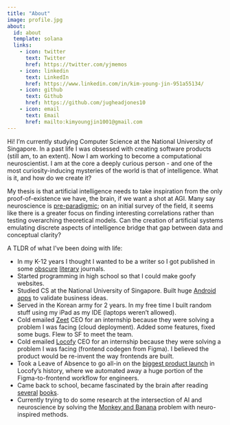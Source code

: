 ```yaml
---
title: "About"
image: profile.jpg
about:
  id: about
  template: solana
  links:
    - icon: twitter
      text: Twitter
      href: https://twitter.com/yjmemos
    - icon: linkedin
      text: LinkedIn
      href: https://www.linkedin.com/in/kim-young-jin-951a55134/
    - icon: github
      text: Github
      href: https://github.com/jugheadjones10
    - icon: email
      text: Email
      href: mailto:kimyoungjin1001@gmail.com
---
```

Hi! I'm currently studying Computer Science at the National University of Singapore. In a past life I was obsessed with creating software products (still am, to an extent). Now I am working to become a computational neuroscientist. I am at the core a deeply curious person - and one of the most curiosity-inducing mysteries of the world is that of intelligence. What is it, and how do we create it?

My thesis is that artificial intelligence needs to take inspiration from the only proof-of-existence we have, the brain, if we want a shot at AGI. Many say neuroscience is [pre-paradigmic](https://www.theintrinsicperspective.com/p/neuroscience-is-pre-paradigmatic); on an initial survey of the field, it seems like there is a greater focus on finding interesting correlations rather than testing overarching theoretical models. Can the creation of artificial systems emulating discrete aspects of intelligence bridge that gap between data and conceptual clarity? 

A TLDR of what I've been doing with life:

- In my K-12 years I thought I wanted to be a writer so I got published in some [obscure](https://bluemarblereview.com/snowless-december/) [literary](https://medium.com/the-waif-project/harmless-exfoliation-1d4302ff961c) journals.
- Started programming in high school so that I could make goofy websites.
- Studied CS at the National University of Singapore. Built huge [Android](https://www.veed.io/view/37e2520f-bf82-402d-b454-880e27d03a44?panel=showcase) [apps](https://www.veed.io/view/18cff318-6cf9-44de-8fb3-9767a1082813?panel=showcase) to validate business ideas.
- Served in the Korean army for 2 years. In my free time I built random stuff using my iPad as my IDE (laptops weren’t allowed).
- Cold emailed [Zeet](https://zeet.co/) CEO for an internship because they were solving a problem I was facing (cloud deployment). Added some features, fixed some bugs. Flew to SF to meet the team.
- Cold emailed [Locofy](http://locofy.ai/) CEO for an internship because they were solving a problem I was facing (frontend codegen from Figma). I believed the product would be re-invent the way frontends are built.
- Took a Leave of Absence to go all-in on the [biggest product launch](https://www.linkedin.com/posts/kim-young-jin-951a55134_devtools-developers-ai-activity-7153210998785478657-a7u1?utm_source=share&utm_medium=member_desktop) in Locofy’s history, where we automated away a huge portion of the Figma-to-frontend workflow for engineers.
- Came back to school, became fascinated by the brain after reading [several](https://www.amazon.sg/Thousand-Brains-New-Theory-Intelligence/dp/1541675797/ref=tmm_pap_swatch_0?_encoding=UTF8&qid=&sr=) [books](https://www.amazon.sg/Brief-History-Intelligence-Humans-Breakthroughs/dp/0063286343/ref=sr_1_1?crid=3M57EEVQ4S0VO&dib=eyJ2IjoiMSJ9.ho1q9zCIYZSSrbJT5PDEsMcb082ExbHLB8B8AMCKOEyRSv7bFVrZWb8QOCfA-nRwpK-TW8DbZAIOaEQZZtmHlLmvo56W7cDQYQ3m9hVxBj5IA-EtKnC-Jpe6TJRC14Wf_xYTaxwmJIGsOI_wjaxDvsHp1ARD4lS_mcORw-BLSIKzmYRPI_mg_R9_gsGdkpOTdNWPqdmeUGq0HtsW0SBxsDbsyT73RTR6ZB5fxLnGFZegJI8zuZ04KpG033i3HtDV-XxqcHTF495bBEi2i2Q18aObWnkOZWdt4314JoXxq5c.oCschvcEk4Er8aE-BBngvzYZhNsvoqPi6CpKEOyErj8&dib_tag=se&keywords=a+brief+history+of+intelligence&qid=1715870274&sprefix=A+Brief+%2Caps%2C400&sr=8-1).
- Currently trying to do some research at the intersection of AI and neuroscience by solving the [Monkey and Banana](https://en.wikipedia.org/wiki/Monkey_and_banana_problem) problem with neuro-inspired methods.







